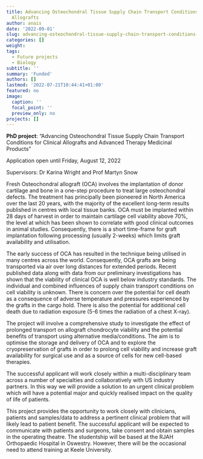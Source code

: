 ```yaml
---
title: Advancing Osteochondral Tissue Supply Chain Transport Conditions for Clinical
  Allografts
author: anais
date: '2022-09-01'
slug: advancing-osteochondral-tissue-supply-chain-transport-conditions-for-clinical-allografts-and-advanced-therapy-medicinal-products
categories: []
weight:
tags:
  - Future projects
  - Biology
subtitle: ''
summary: 'Funded'
authors: []
lastmod: '2022-07-21T10:44:41+01:00'
featured: no
image:
  caption: ''
  focal_point: ''
  preview_only: no
projects: []
---
```

**PhD project**: "Advancing Osteochondral Tissue Supply Chain Transport Conditions for Clinical Allografts and Advanced Therapy Medicinal Products"

Application open until Friday, August 12, 2022

Supervisors: Dr Karina Wright and Prof Martyn Snow


Fresh Osteochondral allograft (OCA) involves the implantation of donor cartilage and bone in a
one-step procedure to treat large osteochondral defects. The treatment has principally been
pioneered in North America over the last 20 years, with the majority of the excellent long-term
results published in centres with local tissue banks. OCA must be implanted within 28 days of
harvest in order to maintain cartilage cell viability above 70%, the level at which has been
shown to correlate with good clinical outcomes in animal studies. Consequently, there is a short
time-frame for graft implantation following processing (usually 2-weeks) which limits graft
availability and utilisation.

The early success of OCA has resulted in the technique being utilised in many centres across the
world. Consequently, OCA grafts are being transported via air over long distances for extended
periods. Recent published data along with data from our preliminary investigations has shown
that the viability of clinical OCA is well below industry standards. The individual and combined
influences of supply chain transport conditions on cell viability is unknown. There is concern
over the potential for cell death as a consequence of adverse temperature and pressures
experienced by the grafts in the cargo hold. There is also the potential for additional cell
death due to radiation exposure (5-6 times the radiation of a chest X-ray).

The project will involve a comprehensive study to investigate the effect of prolonged transport
on allograft chondrocyte viability and the potential benefits of transport using alternative
media/conditions. The aim is to optimise the storage and delivery of OCA and to explore the
cryopreservation of grafts in order to prolong cell viability and increase graft availability
for surgical use and as a source of cells for new cell-based therapies.

The successful applicant will work closely within a multi-disciplinary team across a number of
specialties and collaboratively with US industry partners. In this way we will provide a
solution to an urgent clinical problem which will have a potential major and quickly realised
impact on the quality of life of patients.

This project provides the opportunity to work closely with clinicians, patients and samples/data
to address a pertinent clinical problem that will likely lead to patient benefit. The successful
applicant will be expected to communicate with patients and surgeons, take consent and obtain
samples in the operating theatre. The studentship will be based at the RJAH Orthopaedic Hospital
in Oswestry. However, there will be the occasional need to attend training at Keele University. 

